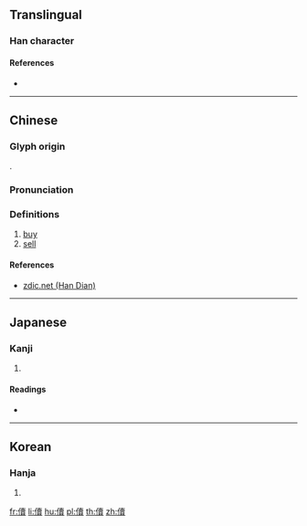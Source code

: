 {{character info/new}}
==Translingual==

===Han character===
{{Han char|rn=9|rad=人|as=15|sn=17|four=24286|canj=OGWC|ids=⿰亻賣}}

====References====
* {{Han ref|kx=0120.220|dkj=01255|dj=0254.200|hdz=10232.150|uh=5125|ud=20773|bh=ECBA|bd=60602}}

----

==Chinese==
{{zh-forms}}

===Glyph origin===
{{Han etym}}
{{Han compound|人|𧶠|c1=s|c2=p|t1=person|ls=psc}}.

===Pronunciation===
{{zh-pron
|m=yù
|c=juk6
|mc=y
|oc=y
|ma=
|cat=v
}}

===Definitions===
{{zh-hanzi}}

# [[buy]]
# [[sell]]

====References====
*[http://www.zdic.net/zd/zi/ZdicE5Zdic84ZdicA5.htm zdic.net (Han Dian)]

----

==Japanese==

===Kanji===
{{ja-kanji|grade=|rs=人15}}

# {{defn|lang=ja|sort=人15}}

====Readings====
* {{ja-readings|on=[[いく]] (iku), [[てき]] (teki), [[ちゃく]] (chaku), [[とく]] (toku), [[どく]] (doku)|kun=[[いる]] (iru), [[かむ]] (kamu), [[みる]] (miru)}}

----

==Korean==

===Hanja===
{{ko-hanja|hangeul=육|rv=yuk|mr=yuk}}

# {{defn|lang=ko|sort=人15}}

[[fr:儥]]
[[li:儥]]
[[hu:儥]]
[[pl:儥]]
[[th:儥]]
[[zh:儥]]
